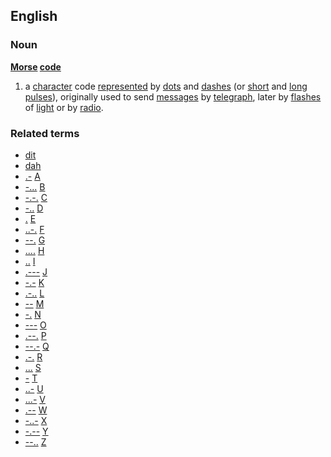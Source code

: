 ==English==
===Noun===
'''[[Morse]] [[code]]'''
{{wikipedia}}
#a [[character]] code [[represented]] by [[dot]]s and [[dash]]es (or [[short]] and [[long]] [[pulse]]s), originally used to send [[message]]s by [[telegraph]], later by [[flash]]es of [[light]] or by [[radio]].
===Related terms===
*[[dit]]
*[[dah]]
*[[.-]] [[A]]
*[[-...]] [[B]]
*[[-.-.]] [[C]]
*[[-..]] [[D]]
*[[.]] [[E]]
*[[..-.]] [[F]]
*[[--.]] [[G]]
*[[....]] [[H]]
*[[..]] [[I]]
*[[.---]] [[J]]
*[[-.-]] [[K]]
*[[.-..]] [[L]]
*[[--]] [[M]]
*[[-.]] [[N]]
*[[---]] [[O]]
*[[.--.]] [[P]]
*[[--.-]] [[Q]]
*[[.-.]] [[R]]
*[[...]] [[S]]
*[[-]] [[T]]
*[[..-]] [[U]]
*[[...-]] [[V]]
*[[.--]] [[W]]
*[[-..-]] [[X]]
*[[-.--]] [[Y]]
*[[--..]] [[Z]]